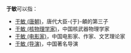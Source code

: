 '''于敏'''可以指：
* [[于敏_(唐朝)|于敏 (唐朝)]]，唐代大臣-{于}-頔的第三子
* [[于敏_(核物理学家)|于敏 (核物理学家)]]，中国核武器物理学家
* [[于敏_(电影家)|于敏 (电影家)]]，中国电影家、作家、文艺理论家
* [[于敏_(导演)|于敏 (导演)]]，中国著名导演
{{Disambiguation|M|cat=二字于姓人名消歧义}}